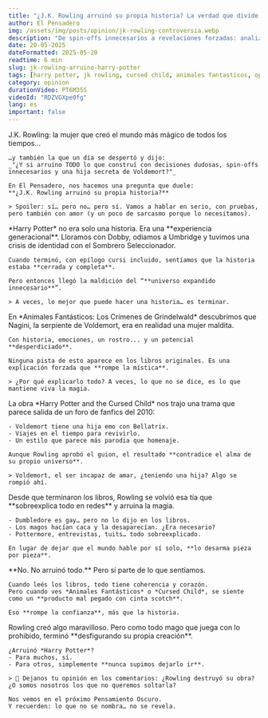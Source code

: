```yaml
---
title: "¿J.K. Rowling arruinó su propia historia? La verdad que divide a los fans"
author: El Pensadero
img: /assets/img/posts/opinion/jk-rowling-controversia.webp
description: "De spin-offs innecesarios a revelaciones forzadas: analizamos si la creadora de Harry Potter deshizo su propio legado… o si simplemente no supimos soltarlo."
date: 20-05-2025
dateFormatted: 2025-05-20
readtime: 6 min
slug: jk-rowling-arruino-harry-potter
tags: [harry potter, jk rowling, cursed child, animales fantasticos, opinion]
category: opinion
durationVideo: PT6M35S
videoId: "RDZVGXpe0fg"
lang: es
important: false
---
```



<Article>
  <Section title="🎬 Introducción">
    J.K. Rowling: la mujer que creó el mundo más mágico de todos los tiempos…

    …y también la que un día se despertó y dijo:
    _"¿Y si arruino TODO lo que construí con decisiones dudosas, spin-offs innecesarios y una hija secreta de Voldemort?"_

    En El Pensadero, nos hacemos una pregunta que duele:
    **¿J.K. Rowling arruinó su propia historia?**

    > Spoiler: sí… pero no… pero sí. Vamos a hablar en serio, con pruebas, pero también con amor (y un poco de sarcasmo porque lo necesitamos).

  </Section>

  <Section title="🧩 1. El legado era perfecto…">
    *Harry Potter* no era solo una historia. Era una **experiencia generacional**. Lloramos con Dobby, odiamos a Umbridge y tuvimos una crisis de identidad con el Sombrero Seleccionador.

    Cuando terminó, con epílogo cursi incluido, sentíamos que la historia estaba **cerrada y completa**.

    Pero entonces llegó la maldición del “**universo expandido innecesario**”.

    > A veces, lo mejor que puede hacer una historia… es terminar.

  </Section>

  <Section title="🐍 2. Nagini era… ¿una mujer?" imgSrc={nagini} imgAlt="Nagini como humana en Animales Fantásticos">
    En *Animales Fantásticos: Los Crímenes de Grindelwald* descubrimos que Nagini, la serpiente de Voldemort, era en realidad una mujer maldita.

    Con historia, emociones, un rostro... y un potencial **desperdiciado**.

    Ninguna pista de esto aparece en los libros originales. Es una explicación forzada que **rompe la mística**.

    > ¿Por qué explicarlo todo? A veces, lo que no se dice, es lo que mantiene viva la magia.

  </Section>

  <Section title="🎭 3. *The Cursed Child* y el fanfiction elevado" imgSrc={cursedChild} imgAlt="Cursed Child obra de teatro">
    La obra *Harry Potter and the Cursed Child* nos trajo una trama que parece salida de un foro de fanfics del 2010:

    - Voldemort tiene una hija emo con Bellatrix.
    - Viajes en el tiempo para revivirlo.
    - Un estilo que parece más parodia que homenaje.

    Aunque Rowling aprobó el guion, el resultado **contradice el alma de su propio universo**.

    > Voldemort, el ser incapaz de amar, ¿teniendo una hija? Algo se rompió ahí.

  </Section>

  <Section title="💸 4. Cuando la autora ya no entiende su propia obra" imgSrc={rowlingTweet} imgAlt="Tuit polémico de J.K. Rowling">
    Desde que terminaron los libros, Rowling se volvió esa tía que **sobreexplica todo en redes** y arruina la magia.

    - Dumbledore es gay… pero no lo dijo en los libros.
    - Los magos hacían caca y la desaparecían. ¿Era necesario?
    - Pottermore, entrevistas, tuits… todo sobreexplicado.

    En lugar de dejar que el mundo hable por sí solo, **lo desarma pieza por pieza**.

  </Section>

  <Section title="🥲 5. ¿Entonces arruinó todo?">
    **No. No arruinó todo.** Pero sí parte de lo que sentíamos.

    Cuando leés los libros, todo tiene coherencia y corazón.
    Pero cuando ves *Animales Fantásticos* o *Cursed Child*, se siente como un **producto mal pegado con cinta scotch**.

    Eso **rompe la confianza**, más que la historia.

  </Section>

  <Section title="🔥 Conclusión: ¿Y vos qué opinás?">
    Rowling creó algo maravilloso. Pero como todo mago que juega con lo prohibido, terminó **desfigurando su propia creación**.

    ¿Arruinó *Harry Potter*?
    - Para muchos, sí.
    - Para otros, simplemente **nunca supimos dejarlo ir**.

    > 💬 Dejanos tu opinión en los comentarios: ¿Rowling destruyó su obra? ¿O somos nosotros los que no queremos soltarla?

    Nos vemos en el próximo Pensamiento Oscuro.
    Y recuerden: lo que no se nombra… no se revela.

  </Section>
</Article>
